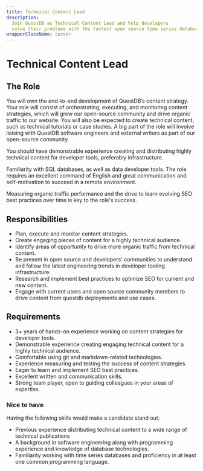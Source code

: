 ```yaml
---
title: Technical Content Lead
description:
  Join QuestDB as Technical Content Lead and help developers
  solve their problems with the fastest open source time series database.
wrapperClassName: career
---
```



# Technical Content Lead

<AboutQuestdb />

## The Role

You will own the end-to-end development of QuestDB’s content strategy. 
Your role will consist of orchestrating, executing, and monitoring content strategies, 
which will grow our open-source community and drive organic traffic to our website. 
You will also be expected to create technical content, 
such as technical tutorials or case studies. 
A big part of the role will involve liaising with QuestDB software engineers and 
external writers as part of our open-source community. 

You should have demonstrable experience creating and 
distributing highly technical content for developer tools, preferably infrastructure.

Familiarity with SQL databases, as well as data developer tools. 
The role requires an excellent command of English and great communication and 
self-motivation to succeed in a remote environment.  

Measuring organic traffic performance and 
the drive to learn evolving SEO best practices over time is key to the role's success.


## Responsibilities 

- Plan, execute and monitor content strategies.
- Create engaging pieces of content for a highly technical audience.
- Identify areas of opportunity to drive more organic traffic from technical content. 
- Be present in open source and developers' communities to understand and 
  follow the latest engineering trends in developer tooling infrastructure.
- Research and implement best practices to optimize SEO for current and new content.
- Engage with current users and open source community members 
  to drive content from questdb deployments and use cases.


## Requirements

- 3+ years of hands-on experience working on content strategies for developer tools.  
- Demonstrable experience creating engaging technical content 
  for a highly technical audience.
- Comfortable using git and markdown-related technologies.
- Experience measuring and testing the success of content strategies.
- Eager to learn and implement SEO best practices.
- Excellent written and communication skills.
- Strong team player, open to guiding colleagues in your areas of expertise.


### Nice to have

Having the following skills would make a candidate stand out:

- Previous experience distributing technical content 
  to a wide range of technical publications 
- A background in software engineering along with 
  programming experience and knowledge of database technologies. 
- Familiarity working with time series databases and proficiency 
  in at least one common programming language.


<WhatWeOffer />

<WorkingAtQuestdb />

<CareerButton
  title="Technical Content Lead"
  bambooUrl="https://questdb.bamboohr.com/careers/36"
/>
